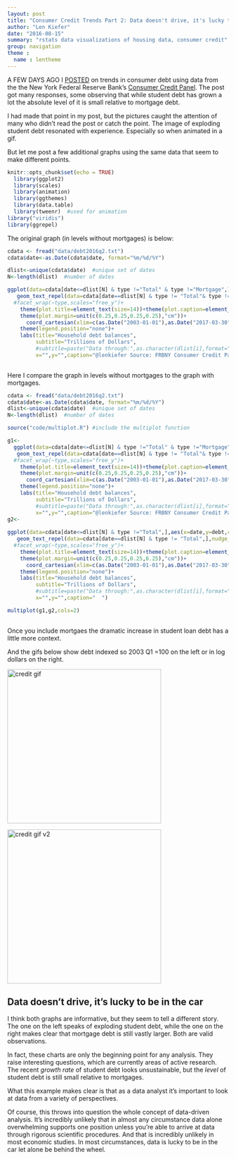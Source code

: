 ```yaml
---
layout: post
title: "Consumer Credit Trends Part 2: Data doesn't drive, it's lucky to be in the car"
author: "Len Kiefer"
date: "2016-08-15"
summary: "rstats data visualizations of housing data, consumer credit"
group: navigation
theme :
  name : lentheme
---
```

<style>
  .col2 {
    columns: 2 200px;         /* number of columns and width in pixels*/
    -webkit-columns: 2 200px; /* chrome, safari */
    -moz-columns: 2 200px;    /* firefox */
  }
  .col3 {
    columns: 3 100px;
    -webkit-columns: 3 100px;
    -moz-columns: 3 100px;
  }
</style>

A FEW DAYS AGO I [POSTED]({% post_url 2016-08-09-trends-in-credit %}) on trends in consumer debt using data from the the New York Federal Reserve Bank's [Consumer Credit Panel](https://www.newyorkfed.org/microeconomics/data.html).  The post got many responses, some observing that while student debt has grown a lot the absolute level of it is small relative to mortgage debt.  

I had made that point in my post, but the pictures caught the attention of many who didn't read the post or catch the point. The image of exploding student debt resonated with experience. Especially so when animated in a gif.

But let me  post a few additional graphs using the same data that seem to make different points.

```r
knitr::opts_chunk$set(echo = TRUE)
  library(ggplot2)
  library(scales)
  library(animation)
  library(ggthemes)
  library(data.table)
  library(tweenr)  #used for animation
library("viridis")
library(ggrepel)
```

The original graph (in levels without mortgages) is below:

```r
cdata <- fread("data/debt2016q2.txt")
cdata$date<-as.Date(cdata$date, format="%m/%d/%Y")

dlist<-unique(cdata$date)  #unique set of dates
N<-length(dlist)  #number of dates

ggplot(data=cdata[date<=dlist[N] & type !="Total" & type !="Mortgage",],aes(x=date,y=debt,color=type,label=type))+geom_line(size=1.2)+theme_minimal()+
   geom_text_repel(data=cdata[date==dlist[N] & type != "Total"& type !="Mortgage",],nudge_x=10,nudge_y=.025)+
  #facet_wrap(~type,scales="free_y")+
    theme(plot.title=element_text(size=14))+theme(plot.caption=element_text(hjust=0,vjust=1,margin=margin(t=10)))+
    theme(plot.margin=unit(c(0.25,0.25,0.25,0.25),"cm"))+
      coord_cartesian(xlim=c(as.Date("2003-01-01"),as.Date("2017-03-30")))+
    theme(legend.position="none")+
    labs(title="Household debt balances",
         subtitle="Trillions of Dollars",
         #subtitle=paste("Data through:",as.character(dlist[i],format="%B-%Y"),"Index, 2003 Q1=100"),
         x="",y="",caption="@lenkiefer Source: FRBNY Consumer Credit Panel/Equifax")
  
```

Here I compare the graph in levels without mortgages to the graph with mortgages.



```r
cdata <- fread("data/debt2016q2.txt")
cdata$date<-as.Date(cdata$date, format="%m/%d/%Y")
dlist<-unique(cdata$date)  #unique set of dates
N<-length(dlist)  #number of dates

source("code/multiplot.R") #include the multiplot function

g1<-
  ggplot(data=cdata[date<=dlist[N] & type !="Total" & type !="Mortgage",],aes(x=date,y=debt,color=type,label=type))+geom_line(size=1.2)+theme_minimal()+
   geom_text_repel(data=cdata[date==dlist[N] & type != "Total"& type !="Mortgage",],nudge_x=10,nudge_y=.025)+
  #facet_wrap(~type,scales="free_y")+
    theme(plot.title=element_text(size=14))+theme(plot.caption=element_text(hjust=0,vjust=1,margin=margin(t=10)))+
    theme(plot.margin=unit(c(0.25,0.25,0.25,0.25),"cm"))+
      coord_cartesian(xlim=c(as.Date("2003-01-01"),as.Date("2017-03-30")))+
    theme(legend.position="none")+
    labs(title="Household debt balances",
         subtitle="Trillions of Dollars",
         #subtitle=paste("Data through:",as.character(dlist[i],format="%B-%Y"),"Index, 2003 Q1=100"),
         x="",y="",caption="@lenkiefer Source: FRBNY Consumer Credit Panel/Equifax")
g2<-
  
ggplot(data=cdata[date<=dlist[N] & type !="Total",],aes(x=date,y=debt,color=type,label=type))+geom_line(size=1.2)+theme_minimal()+
   geom_text_repel(data=cdata[date==dlist[N] & type != "Total",],nudge_x=10,nudge_y=.025)+
  #facet_wrap(~type,scales="free_y")+
    theme(plot.title=element_text(size=14))+theme(plot.caption=element_text(hjust=0,vjust=1,margin=margin(t=10)))+
    theme(plot.margin=unit(c(0.25,0.25,0.25,0.25),"cm"))+
      coord_cartesian(xlim=c(as.Date("2003-01-01"),as.Date("2017-03-30")))+
    theme(legend.position="none")+
    labs(title="Household debt balances",
         subtitle="Trillions of Dollars",
         #subtitle=paste("Data through:",as.character(dlist[i],format="%B-%Y"),"Index, 2003 Q1=100"),
         x="",y="",caption="  ")

multiplot(g1,g2,cols=2)
  
```

Once you include mortgaes the dramatic increase in student loan debt has a little more context.

And the gifs below show debt indexed so 2003 Q1 =100 on the left or in log dollars on the right.

<div class="columns-2">

<img src="{{ site.url }}/img/charts_aug_15_2016/debt balances 2016Q2 v4.gif" alt="credit gif" style="width: 350px;"/>

<img src="{{ site.url }}/img/charts_aug_15_2016/debt balances v3 2016Q2.gif" alt="credit gif v2" style="width: 350px;"/>

</div>

## Data doesn't drive, it's lucky to be in the car

I think both graphs are informative, but they seem to tell a different story.  The one on the left speaks of exploding student debt, while the one on the right makes clear that mortgage debt is still vastly larger.  Both are valid observations.

In fact, these charts are only the beginning point for any analysis.  They raise interesting questions, which are currently areas of active research. The recent *growth rate* of student debt looks unsustainable, but the *level* of student debt is still small relative to mortgages.

What this example makes clear is that as a data analyst it's important to look at data from a variety of perspectives. 

Of course, this throws into question the whole concept of data-driven analysis.  It's incredibly unlikely that in almost any circumstance data alone overwhelming supports one position unless you're able to arrive at data through rigorous scientific procedures. And that is incredibly unlikely in most economic studies. In most circumstances, data is lucky to be in the car let alone be behind the wheel.


